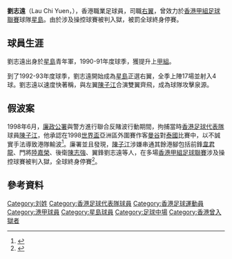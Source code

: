 {{otheruse|刘志远}}
{{noteta|G1=足球}}
{{Football player infobox
| playername = 劉志遠
| image =
| fullname = 劉志遠
| height = 
| nickname = 
| dateofbirth = 
| cityofbirth = 
| countryofbirth = {{HKG-1959}}
| currentclub = 已退役
| clubnumber = 
| position = 右翼
| youthyears =
| youthclubs = 
| years = 1990－98
| clubs = [[星島體育會|星島]]
| caps(goals) = ? (?)
| nationalyears = 199x－98
| nationalteam = [[香港足球代表隊|香港]]
| nationalcaps(goals) = ? (?)
| pcupdate = 2010年5月21日
| ntupdate = 2010年1月18日
}}
'''劉志遠'''（Lau Chi Yuen，{{bd|？|}}），香港職業足球員，司職[[右翼|右翼]]，曾效力於[[香港甲組足球聯賽|香港甲組足球聯賽]]球隊[[星島體育會|星島]]。由於涉及操控球賽被判入獄，被罰全球終身停賽。

==球員生涯==
劉志遠出身於[[星島體育會|星島]]青年軍，1990-91年度球季，獲提升上[[香港甲組足球聯賽|甲組]]。

到了1992-93年度球季，劉志遠開始成為[[星島體育會|星島]]正選右翼，全季上陣17場並射入4球。劉志遠以速度快著稱，與左翼[[陳子江|陳子江]]合演雙翼齊飛，成為球隊攻擊泉源。

==假波案==
1998年6月，[[廉政公署|廉政公署]]與警方進行聯合反賭波行動期間，拘捕當時[[香港足球代表隊|香港足球代表隊]]球員[[陳子江|陳子江]]，他承認在1998[[世界盃|世界盃]]亞洲區外圍賽作客[[曼谷|曼谷]]對[[泰國國家足球隊|泰國]]比賽中，以不誠實手法導致港隊輸波<ref>{{Cite web |url=http://hk.news.yahoo.com/article/090401/4/bh4c.html |title=98年假波案 6球員終身停賽 |accessdate=2010-07-16 |archive-date=2009-04-05 |archive-url=https://web.archive.org/web/20090405094431/http://hk.news.yahoo.com/article/090401/4/bh4c.html |dead-url=no }}</ref>。廉署並且發現，[[陳子江|陳子江]]涉嫌串通其餘港腳包括前鋒[[韋君龍|韋君龍]]、門將[[陸嘉榮|陸嘉榮]]、後衛[[陳志強_(足球員)|陳志強]]、翼鋒劉志遠等人，在多場[[香港甲組足球聯賽|香港甲組足球聯賽]]涉及操控球賽被判入獄，全球終身停賽<ref>{{Cite web |url=http://hk.news.yahoo.com/article/100520/4/i4ux.html |title=97年假波案4港將入獄 |accessdate=2010-07-16 |archive-date=2010-05-24 |archive-url=https://web.archive.org/web/20100524111233/http://hk.news.yahoo.com/article/100520/4/i4ux.html |dead-url=no }}</ref>。

==參考資料==
{{reflist}}

{{DEFAULTSORT:Lau Chi Yuen}}  
[[Category:刘姓|Category:刘姓]]
[[Category:香港足球代表隊球員|Category:香港足球代表隊球員]]
[[Category:香港足球運動員|Category:香港足球運動員]]
[[Category:港甲球員|Category:港甲球員]]
[[Category:星島球員|Category:星島球員]]
[[Category:足球中場|Category:足球中場]]
[[Category:香港曾入獄者|Category:香港曾入獄者]]
